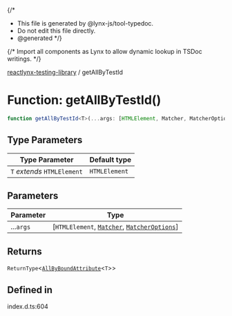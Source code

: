 {/*
* This file is generated by @lynx-js/tool-typedoc.
* Do not edit this file directly.
* @generated
*/}

{/* Import all components as Lynx to allow dynamic lookup in TSDoc writings. */}


[reactlynx-testing-library](/api/reactlynx-testing-library/index.mdx) / getAllByTestId

# Function: getAllByTestId()

```ts
function getAllByTestId<T>(...args: [HTMLElement, Matcher, MatcherOptions]): ReturnType<AllByBoundAttribute<T>>
```

## Type Parameters

| Type Parameter | Default type |
| ------ | ------ |
| `T` *extends* `HTMLElement` | `HTMLElement` |

## Parameters

| Parameter | Type |
| ------ | ------ |
| ...`args` | [`HTMLElement`, [`Matcher`](/api/reactlynx-testing-library/TypeAlias.Matcher.mdx), [`MatcherOptions`](/api/reactlynx-testing-library/Interface.MatcherOptions.mdx)] |

## Returns

`ReturnType`\<[`AllByBoundAttribute`](/api/reactlynx-testing-library/TypeAlias.AllByBoundAttribute.mdx)\<`T`\>\>

## Defined in

index.d.ts:604
